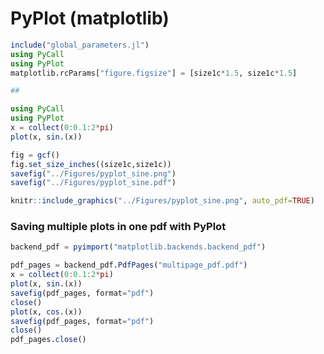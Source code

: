 # PyPlot (matplotlib) {#pyplot}

```julia
include("global_parameters.jl")
using PyCall
using PyPlot
matplotlib.rcParams["figure.figsize"] = [size1c*1.5, size1c*1.5]

##
```

```julia
using PyCall
using PyPlot
x = collect(0:0.1:2*pi)
plot(x, sin.(x))
```

```julia
fig = gcf()
fig.set_size_inches((size1c,size1c))
savefig("../Figures/pyplot_sine.png")
savefig("../Figures/pyplot_sine.pdf")
```

```r
knitr::include_graphics("../Figures/pyplot_sine.png", auto_pdf=TRUE)
```


### Saving multiple plots in one pdf with PyPlot

```julia
backend_pdf = pyimport("matplotlib.backends.backend_pdf")

pdf_pages = backend_pdf.PdfPages("multipage_pdf.pdf")
x = collect(0:0.1:2*pi)
plot(x, sin.(x))
savefig(pdf_pages, format="pdf")
close()
plot(x, cos.(x))
savefig(pdf_pages, format="pdf")
close()
pdf_pages.close()
```
